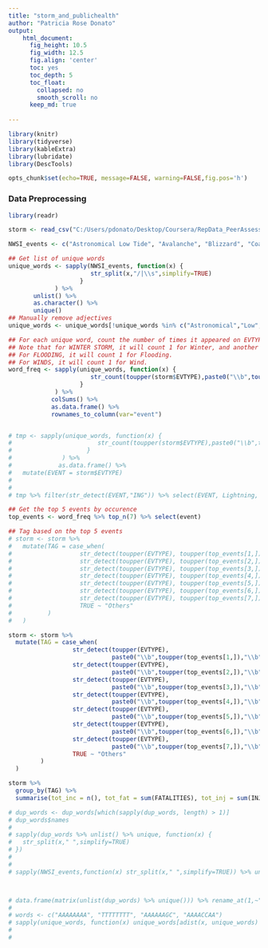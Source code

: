 ```yaml
---
title: "storm_and_publichealth"
author: "Patricia Rose Donato"
output:
    html_document:
      fig_height: 10.5
      fig_width: 12.5
      fig.align: 'center'
      toc: yes
      toc_depth: 5
      toc_float:
        collapsed: no
        smooth_scroll: no
      keep_md: true
    
---
```


<style type="text/css">
    caption {
      color: #303030;
      font-size: 0.8em;
      text-align: center;
    } 
    table{
      border: 0.75px solid #303030;
      font-size: 14px;
    }
</style>

```r
library(knitr)
library(tidyverse)
library(kableExtra)
library(lubridate)
library(DescTools)

opts_chunk$set(echo=TRUE, message=FALSE, warning=FALSE,fig.pos='h')
```

### **Data Preprocessing**

```r
library(readr)

storm <- read_csv("C:/Users/pdonato/Desktop/Coursera/RepData_PeerAssessment2/repdata_data_StormData.csv.bz2")

NWSI_events <- c("Astronomical Low Tide", "Avalanche", "Blizzard", "Coastal Flood", "Cold/Wind Chill", "Debris Flow", "Dense Fog", "Dense Smoke", "Drought", "Dust Devil", "Dust Storm", "Excessive Heat", "Extreme Cold/Wind Chill", "Flash Flood", "Flood", "Frost/Freeze", "Funnel Cloud", "Freezing Fog", "Hail", "Heat", "Heavy Rain", "Heavy Snow", "High Surf", "High Wind", "Hurricane", "Ice Storm", "Lake-Effect Snow", "Lakeshore Flood", "Lightning", "Marine Hail", "Marine High Wind", "Marine Strong Wind", "Marine Thunderstorm Wind", "Rip Current", "Seiche", "Sleet", "Storm Surge/Tide", "Strong Wind", "Thunderstorm Wind", "Tornado", "Tropical Depression", "Tropical Storm", "Tsunami", "Volcanic Ash", "Waterspout", "Wildfire", "Winter Storm", "Winter Weather")

## Get list of unique words
unique_words <- sapply(NWSI_events, function(x) {
                       str_split(x,"/|\\s",simplify=TRUE)
                    }
             ) %>% 
       unlist() %>%
       as.character() %>%
       unique() 
## Manually remove adjectives
unique_words <- unique_words[!unique_words %in% c("Astronomical","Low","Coastal","Cold","Dense","Excessive","Extreme","Heavy","Strong","High","Flash","Thunderstorm")]

## For each unique word, count the number of times it appeared on EVTYPE
## Note that for WINTER STORM, it will count 1 for Winter, and another 1 for Storm.
## For FLOODING, it will count 1 for Flooding.
## For WINDS, it will count 1 for Wind.
word_freq <- sapply(unique_words, function(x) {
                       str_count(toupper(storm$EVTYPE),paste0("\\b",toupper(x),"\\b","|",toupper(x),"(S|ING)"))
                    }
             ) %>%
            colSums() %>%
            as.data.frame() %>% 
            rownames_to_column(var="event")


# tmp <- sapply(unique_words, function(x) {
#                        str_count(toupper(storm$EVTYPE),paste0("\\b",toupper(x),"\\b","|",toupper(x),"(S|ING)"))
#                     }
#              ) %>%
#             as.data.frame() %>%
#   mutate(EVENT = storm$EVTYPE)
# 
# 
# tmp %>% filter(str_detect(EVENT,"ING")) %>% select(EVENT, Lightning, Flood,Hurricane)

## Get the top 5 events by occurence
top_events <- word_freq %>% top_n(7) %>% select(event)

## Tag based on the top 5 events
# storm <- storm %>%
#   mutate(TAG = case_when(
#                   str_detect(toupper(EVTYPE), toupper(top_events[1,])) ~ top_events[1,],
#                   str_detect(toupper(EVTYPE), toupper(top_events[2,]))  ~ top_events[2,],
#                   str_detect(toupper(EVTYPE), toupper(top_events[3,]))  ~ top_events[3,],
#                   str_detect(toupper(EVTYPE), toupper(top_events[4,]))  ~ top_events[4,],
#                   str_detect(toupper(EVTYPE), toupper(top_events[5,]))  ~ top_events[5,],
#                   str_detect(toupper(EVTYPE), toupper(top_events[6,]))  ~ top_events[6,],
#                   str_detect(toupper(EVTYPE), toupper(top_events[7,]))  ~ top_events[7,],
#                   TRUE ~ "Others"
#          )
#   )

storm <- storm %>%
  mutate(TAG = case_when(
                  str_detect(toupper(EVTYPE), 
                             paste0("\\b",toupper(top_events[1,]),"\\b","|",toupper(top_events[1,]),"(S|ING)")) ~ top_events[1,],
                  str_detect(toupper(EVTYPE), 
                             paste0("\\b",toupper(top_events[2,]),"\\b","|",toupper(top_events[2,]),"(S|ING)"))  ~ top_events[2,],
                  str_detect(toupper(EVTYPE), 
                             paste0("\\b",toupper(top_events[3,]),"\\b","|",toupper(top_events[3,]),"(S|ING)"))  ~ top_events[3,],
                  str_detect(toupper(EVTYPE), 
                             paste0("\\b",toupper(top_events[4,]),"\\b","|",toupper(top_events[4,]),"(S|ING)"))  ~ top_events[4,],
                  str_detect(toupper(EVTYPE), 
                             paste0("\\b",toupper(top_events[5,]),"\\b","|",toupper(top_events[5,]),"(S|ING)"))  ~ top_events[5,],
                  str_detect(toupper(EVTYPE),
                             paste0("\\b",toupper(top_events[6,]),"\\b","|",toupper(top_events[6,]),"(S|ING)"))  ~ top_events[6,],
                  str_detect(toupper(EVTYPE), 
                             paste0("\\b",toupper(top_events[7,]),"\\b","|",toupper(top_events[7,]),"(S|ING)"))  ~ top_events[7,],
                  TRUE ~ "Others"
         )
  )

storm %>%
  group_by(TAG) %>%
  summarise(tot_inc = n(), tot_fat = sum(FATALITIES), tot_inj = sum(INJURIES))

# dup_words <- dup_words[which(sapply(dup_words, length) > 1)]
# dup_words$names
# 
# sapply(dup_words %>% unlist() %>% unique, function(x) {
#   str_split(x," ",simplify=TRUE)
# })
# 
# 
# sapply(NWSI_events,function(x) str_split(x," ",simplify=TRUE)) %>% unlist() %>% unique()



# data.frame(matrix(unlist(dup_words) %>% unique())) %>% rename_at(1,~"dup_words") %>% arrange(dup_words)
# 
# words <- c("AAAAAAAA", "TTTTTTTT", "AAAAAAGC", "AAAACCAA")
# sapply(unique_words, function(x) unique_words[adist(x, unique_words) < 10])
# 
# 

```


